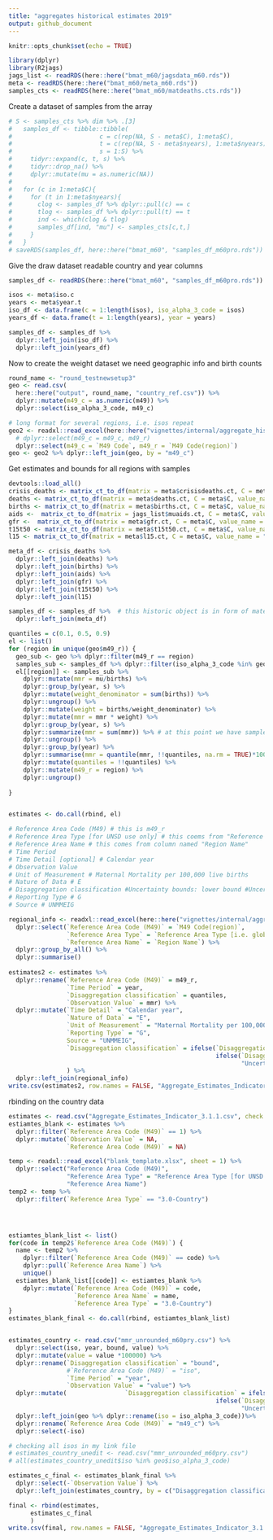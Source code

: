 ```yaml
---
title: "aggregates historical estimates 2019"
output: github_document
---
```


```r
knitr::opts_chunk$set(echo = TRUE)
```

```r
library(dplyr)
library(R2jags)
jags_list <- readRDS(here::here("bmat_m60/jagsdata_m60.rds"))
meta <- readRDS(here::here("bmat_m60/meta_m60.rds"))
samples_cts <- readRDS(here::here("bmat_m60/matdeaths.cts.rds"))
```
Create a dataset of samples from the array
```r
# S <- samples_cts %>% dim %>% .[3]
#   samples_df <- tibble::tibble(
#                        c = c(rep(NA, S - meta$C), 1:meta$C),
#                        t = c(rep(NA, S - meta$nyears), 1:meta$nyears),
#                        s = 1:S) %>%
#     tidyr::expand(c, t, s) %>%
#     tidyr::drop_na() %>%
#     dplyr::mutate(mu = as.numeric(NA))
# 
#   for (c in 1:meta$C){
#     for (t in 1:meta$nyears){
#       clog <- samples_df %>% dplyr::pull(c) == c
#       tlog <- samples_df %>% dplyr::pull(t) == t
#       ind <- which(clog & tlog)
#       samples_df[ind, "mu"] <- samples_cts[c,t,]
#     }
#   }
# saveRDS(samples_df, here::here("bmat_m60", "samples_df_m60pro.rds"))
```

Give the draw dataset readable country and year columns
```r
samples_df <- readRDS(here::here("bmat_m60", "samples_df_m60pro.rds"))

isos <- meta$iso.c
years <- meta$year.t
iso_df <- data.frame(c = 1:length(isos), iso_alpha_3_code = isos)
years_df <- data.frame(t = 1:length(years), year = years)

samples_df <- samples_df %>% 
  dplyr::left_join(iso_df) %>% 
  dplyr::left_join(years_df)
```

Now to create the weight dataset we need geographic info and birth counts
```r
round_name <- "round_testnewsetup3"
geo <- read.csv( 
  here::here("output", round_name, "country_ref.csv")) %>%
  dplyr::mutate(m49_c = as.numeric(m49)) %>%
  dplyr::select(iso_alpha_3_code, m49_c)

# long format for several regions, i.e. isos repeat
geo2 <- readxl::read_excel(here::here("vignettes/internal/aggregate_historic_2019/new_regions_for_request.xlsx"), sheet = 2) %>%
  # dplyr::select(m49_c = m49_c, m49_r) 
  dplyr::select(m49_c = `M49 Code`, m49_r = `M49 Code(region)`)
geo <- geo2 %>% dplyr::left_join(geo, by = "m49_c")
```
Get estimates and bounds for all regions with samples
```r
devtools::load_all()
crisis_deaths <- matrix_ct_to_df(matrix = meta$crisisdeaths.ct, C = meta$C, value_name = "crisis_deaths")
deaths <- matrix_ct_to_df(matrix = meta$deaths.ct, C = meta$C, value_name = "deaths")
births <- matrix_ct_to_df(matrix = meta$births.ct, C = meta$C, value_name = "births")
aids <-  matrix_ct_to_df(matrix = jags_list$muaids.ct, C = meta$C, value_name = "aids")
gfr <-  matrix_ct_to_df(matrix = meta$gfr.ct, C = meta$C, value_name = "gfr")
t15t50 <- matrix_ct_to_df(matrix = meta$t15t50.ct, C = meta$C, value_name = "t15t50")
l15 <- matrix_ct_to_df(matrix = meta$l15.ct, C = meta$C, value_name = "l15")

meta_df <- crisis_deaths %>% 
  dplyr::left_join(deaths) %>% 
  dplyr::left_join(births) %>% 
  dplyr::left_join(aids) %>%
  dplyr::left_join(gfr) %>%
  dplyr::left_join(t15t50) %>%
  dplyr::left_join(l15)

samples_df <- samples_df %>%  # this historic object is in form of maternal deaths so we turn make into mmr by dividing by births below
  dplyr::left_join(meta_df) 

quantiles = c(0.1, 0.5, 0.9)
el <- list()
for (region in unique(geo$m49_r)) {
  geo_sub <- geo %>% dplyr::filter(m49_r == region)
  samples_sub <- samples_df %>% dplyr::filter(iso_alpha_3_code %in% geo_sub$iso_alpha_3_code)
  el[[region]] <- samples_sub %>%
    dplyr::mutate(mmr = mu/births) %>%
    dplyr::group_by(year, s) %>%
    dplyr::mutate(weight_denominator = sum(births)) %>%
    dplyr::ungroup() %>%
    dplyr::mutate(weight = births/weight_denominator) %>%
    dplyr::mutate(mmr = mmr * weight) %>%
    dplyr::group_by(year, s) %>%
    dplyr::summarize(mmr = sum(mmr)) %>% # at this point we have samples for region instead of country (or w/e grouping)
    dplyr::ungroup() %>%
    dplyr::group_by(year) %>%
    dplyr::summarise(mmr = quantile(mmr, !!quantiles, na.rm = TRUE)*100000) %>%
    dplyr::mutate(quantiles = !!quantiles) %>%
    dplyr::mutate(m49_r = region) %>%
    dplyr::ungroup()
  
}


estimates <- do.call(rbind, el)

# Reference Area Code (M49) # this is m49_r
# Reference Area Type [for UNSD use only] # this coems from "Reference Area Type [i.e. global, SDG groupings, MDG groupings, etc.]"  
# Reference Area Name # this comes from column named "Region Name" 
# Time Period
# Time Detail [optional] # Calendar year
# Observation Value
# Unit of Measurement # Maternal Mortality per 100,000 live births
# Nature of Data # E
# Disaggregation classification #Uncertainty bounds: lower bound #Uncertainty bounds: mid-point
# Reporting Type # G
# Source # UNMMEIG

regional_info <- readxl::read_excel(here::here("vignettes/internal/aggregate_historic_2019/new_regions_for_request.xlsx"), sheet = 2) %>%
  dplyr::select(`Reference Area Code (M49)` = `M49 Code(region)`,
                `Reference Area Type` = `Reference Area Type [i.e. global, SDG groupings, MDG groupings, etc.]`,
                `Reference Area Name` = `Region Name`) %>%
  dplyr::group_by_all() %>%
  dplyr::summarise()
                
estimates2 <- estimates %>%
  dplyr::rename(`Reference Area Code (M49)` = m49_r,
                `Time Period` = year,
                `Disaggregation classification` = quantiles,
                `Observation Value` = mmr) %>%
  dplyr::mutate(`Time Detail` = "Calendar year",
                `Nature of Data` = "E",
                `Unit of Measurement` = "Maternal Mortality per 100,000 live births",
                `Reporting Type` = "G",
                Source = "UNMMEIG",
                `Disaggregation classification` = ifelse(`Disaggregation classification` == 0.1, "Uncertainty bounds: lower bound",
                                                         ifelse(`Disaggregation classification` == 0.5, "Uncertainty bounds: mid-point",
                                                                "Uncertainty bounds: upper bound"))
                ) %>%
  dplyr::left_join(regional_info)
write.csv(estimates2, row.names = FALSE, "Aggregate_Estimates_Indicator_3.1.1.csv")

```

rbinding on the country data
```r
estimates <- read.csv("Aggregate_Estimates_Indicator_3.1.1.csv", check.names=FALSE)
estiamtes_blank <- estimates %>%
  dplyr::filter(`Reference Area Code (M49)` == 1) %>%
  dplyr::mutate(`Observation Value` = NA,
                `Reference Area Code (M49)` = NA)

temp <- readxl::read_excel("blank_template.xlsx", sheet = 1) %>%
  dplyr::select("Reference Area Code (M49)",
                "Reference Area Type" = "Reference Area Type [for UNSD use only]",
                "Reference Area Name")
temp2 <- temp %>%
  dplyr::filter(`Reference Area Type` == "3.0-Country") 




estiamtes_blank_list <- list()
for(code in temp2$`Reference Area Code (M49)`) {
  name <- temp2 %>%
    dplyr::filter(`Reference Area Code (M49)` == code) %>%
    dplyr::pull(`Reference Area Name`) %>%
    unique()
  estiamtes_blank_list[[code]] <- estiamtes_blank %>%
    dplyr::mutate(`Reference Area Code (M49)` = code,
                  `Reference Area Name` = name,
                  `Reference Area Type` = "3.0-Country")
}
estimates_blank_final <- do.call(rbind, estiamtes_blank_list)


estimates_country <- read.csv("mmr_unrounded_m60pry.csv") %>%
  dplyr::select(iso, year, bound, value) %>%
  dplyr::mutate(value = value *100000) %>%
  dplyr::rename(`Disaggregation classification` = "bound",
                #`Reference Area Code (M49)` = "iso",
                `Time Period` = "year",
                `Observation Value` = "value") %>%
  dplyr::mutate(                `Disaggregation classification` = ifelse(`Disaggregation classification` == "lower", "Uncertainty bounds: lower bound",
                                                         ifelse(`Disaggregation classification` == "point", "Uncertainty bounds: mid-point",
                                                                "Uncertainty bounds: upper bound"))) %>%
  dplyr::left_join(geo %>% dplyr::rename(iso = iso_alpha_3_code))%>%
  dplyr::rename(`Reference Area Code (M49)` = "m49_c") %>%
  dplyr::select(-iso)

# checking all isos in my link file
# estimates_country_unedit <- read.csv("mmr_unrounded_m60pry.csv")
# all(estimates_country_unedit$iso %in% geo$iso_alpha_3_code)

estimates_c_final <- estimates_blank_final %>%
  dplyr::select(-`Observation Value`) %>%
  dplyr::left_join(estimates_country, by = c("Disaggregation classification", "Reference Area Code (M49)", "Time Period")) 

final <- rbind(estimates,
      estimates_c_final
      )
write.csv(final, row.names = FALSE, "Aggregate_Estimates_Indicator_3.1.1_version2.csv")
```

